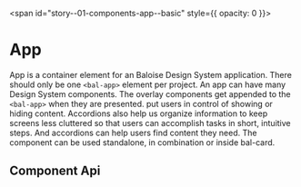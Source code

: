 
<span id="story--01-components-app--basic" style={{ opacity: 0 }}></span>

# App

App is a container element for an Baloise Design System application. There should
only be one `<bal-app>` element per project. An app can have many Design System
components. The overlay components get appended to the `<bal-app>` when they are
presented. put users in control of showing or hiding content. Accordions also
help us organize information to keep screens less cluttered so that users can
accomplish tasks in short, intuitive steps. And accordions can help users find
content they need. The component can be used standalone, in combination or
inside bal-card.

<Canvas>
  <Story id="01-components-app--basic" />
</Canvas>

## Component Api

<Description markdown={readme} />

<br />


<Description markdown={testing} />


<Description markdown={github} />
